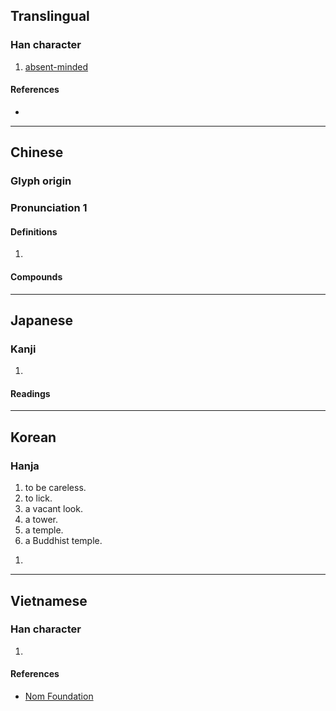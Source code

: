 {{also|㙮|塔|墖|㗳}}
{{character info/new}}
==Translingual==

===Han character===
{{Han char|rn=30|rad=口|as=10|sn=13|four=64061|canj=RTOR|ids=⿰口荅}}

# [[absent-minded]]

====References====
* {{Han ref|kx=0202.250|dkj=04069|dj=0425.060|hdz=10650.020|uh=55D2|ud=21970|bh=DCD6|bd=56534}}

----

==Chinese==
{{zh-forms}}

===Glyph origin===
{{Han etym}}

===Pronunciation 1===
{{zh-pron
|m=tà,dā
|c=dap1,taap3,tap3
|mc=y
|oc=y
|cat=
}}

====Definitions====
{{zh-hanzi}}

# {{n-g|See the compounds.}}

====Compounds====
{{zh-der|嗒笞笞|呱嗒板兒|嗒喪|嗒然|吧嗒|啪嗒|嗒嗒}}

----

==Japanese==

===Kanji===
{{ja-kanji|grade=|rs=口10}}

# {{defn|lang=ja|sort=口10}}

====Readings====
{{ja-readings|on=[[とう]] (tō)|kun=[[なめる]] (nameru)}}

----

==Korean==

===Hanja===
{{ko-hanja|hangeul=탑|rv=tap|mr=t'ap|y=thap|eumhun=[[멍하다|멍할]], [[탑]]|ehrv=meonghal, tap|ehmr=mŏnghal, t'ap|ehy=menghal, thap}}

# to be careless.
# to lick.
# a vacant look.
# a tower.
# a temple.
# a Buddhist temple.

# {{defn|lang=ko|sort=口10}}

----

==Vietnamese==

===Han character===
{{vi-hantu|[[đáp]], [[tháp]]|rs=口10}}

# {{defn|lang=vi|sort=口10}}

====References====
* [http://nomfoundation.org/common/nom_details.php?codepoint=55d2 Nom Foundation]